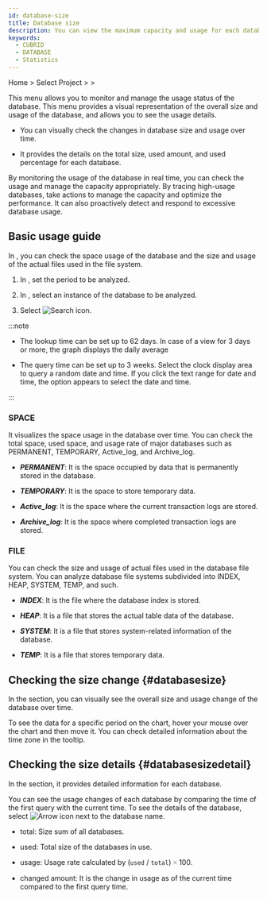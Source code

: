 ```yaml
---
id: database-size
title: Database size
description: You can view the maximum capacity and usage for each database over time.
keywords:
  - CUBRID
  - DATABASE
  - Statistics
---
```


Home &gt; Select Project &gt; <Cmdname sid="side_reportStat" className="uitext" /> &gt; <Cmdname sid="side_dbSize" className="uitext" />

This menu allows you to monitor and manage the usage status of the database. This menu provides a visual representation of the overall size and usage of the database, and allows you to see the usage details.

- You can visually check the changes in database size and usage over time.

- It provides the details on the total size, used amount, and used percentage for each database.

By monitoring the usage of the database in real time, you can check the usage and manage the capacity appropriately. By tracing high-usage databases, take actions to manage the capacity and optimize the performance. It can also proactively detect and respond to excessive database usage.

## Basic usage guide

In <Cmdname sid="side_dbSize" className="uitext" />, you can check the space usage of the database and the size and usage of the actual files used in the file system.

1. In <Cmdname sid="time" className="uitext" />, set the period to be analyzed.

2. In <Cmdname sid="instance" className="uitext" />, select an instance of the database to be analyzed.

3. Select ![Search icon](/img/ico-btn-search.png).

:::note

- The lookup time can be set up to 62 days. In case of a view for 3 days or more, the graph displays the daily average

- The query time can be set up to 3 weeks. Select the clock display area to query a random date and time. If you click the text range for date and time, the option appears to select the date and time.

:::

### SPACE

It visualizes the space usage in the database over time. You can check the total space, used space, and usage rate of major databases such as PERMANENT, TEMPORARY, Active_log, and Archive_log.

<ImgLang img='db-stat-table-space-cubrid.png' desc='Database size' />

- ***PERMANENT***: It is the space occupied by data that is permanently stored in the database.

- ***TEMPORARY***: It is the space to store temporary data.

- ***Active_log***: It is the space where the current transaction logs are stored.

- ***Archive_log***: It is the space where completed transaction logs are stored.

### FILE

You can check the size and usage of actual files used in the database file system. You can analyze database file systems subdivided into INDEX, HEAP, SYSTEM, TEMP, and such.

<ImgLang img='db-stat-table-space-file-cubrid.png' desc='Database size' />

- ***INDEX***: It is the file where the database index is stored.

- ***HEAP***: It is a file that stores the actual table data of the database.

- ***SYSTEM***: It is a file that stores system-related information of the database.

- ***TEMP***: It is a file that stores temporary data.

## Checking the size change {#databasesize}

In the <Cmdname sid="TTL06025" className="uitext" /> section, you can visually see the overall size and usage change of the database over time.

<ImgLang img="db-stat-table-space-check-trend-cubrid.png" desc="Database size" />

To see the data for a specific period on the chart, hover your mouse over the chart and then move it. You can check detailed information about the time zone in the tooltip.

## Checking the size details {#databasesizedetail}

In the <Cmdname sid="TTL06026" className="uitext" /> section, it provides detailed information for each database.

<ImgLang img="db-stat-table-space-size-details-cubrid.png" desc="Database size" />

You can see the usage changes of each database by comparing the time of the first query with the current time. To see the details of the database, select ![Arrow icon](/img/ic-caret-right.svg) next to the database name.

- <UI>total</UI>: Size sum of all databases.

- <UI>used</UI>: Total size of the databases in use.

- <UI>usage</UI>: Usage rate calculated by (`used` / `total`) 🞨 100.

- <UI>changed amount</UI>: It is the change in usage as of the current time compared to the first query time.

